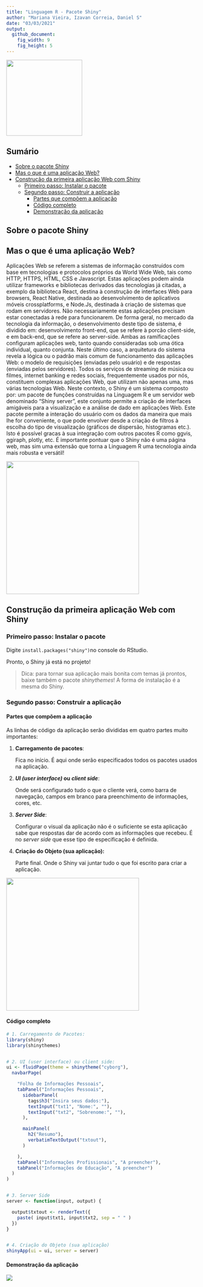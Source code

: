 ```yaml
---
title: "Linguagem R - Pacote Shiny"
author: "Mariana Vieira, Izavan Correia, Daniel S"
date: "03/03/2021"
output:
  github_document:
    fig_width: 9
    fig_height: 5
---
```


<img src="./assets/shiny-logo.png" width="200">

## Sumário

- [Sobre o pacote Shiny](#Sobre-o-pacote-Shiny)
- [Mas o que é uma aplicação Web?](#Mas-o-que-é-uma-aplicação-Web?)
- [Construção da primeira aplicação Web com Shiny](#Construção-da-primeira-aplicação-Web-com-Shiny)
  - [Primeiro passo: Instalar o pacote](#Primeiro-passo:-Instalar-o-pacote)
  - [Segundo passo: Construir a aplicação](#Segundo-passo:-Construir-a-aplicação)
    - [Partes que compõem a aplicação](#Partes-que-compõem-a-aplicação)
    - [Código completo](#Código-completo)
    - [Demonstração da aplicação](#Demonstração-da-aplicação)



## Sobre o pacote Shiny



## Mas o que é uma aplicação Web?

Aplicações Web se referem a sistemas de informação construídos com base em tecnologias e protocolos próprios da World Wide Web, tais como HTTP, HTTPS, HTML, CSS e Javascript. Estas aplicações podem ainda utilizar frameworks e bibliotecas derivados das tecnologias já citadas, a exemplo da biblioteca React, destina à construção de interfaces Web para browsers, React Native, destinada ao desenvolvimento de aplicativos móveis crossplatforms, e Node.Js, destinada à criação de sistemas que rodam em servidores. Não necessariamente estas aplicações precisam estar conectadas à rede para funcionarem.
De forma geral, no mercado da tecnologia da informação, o desenvolvimento deste tipo de sistema, é dividido em: desenvolvimento front-end, que se refere à porcão client-side, e em back-end, que se refere ao server-side. Ambas as ramificações configuram aplicações web, tanto quando consideradas sob uma ótica individual, quanto conjunta. Neste último caso, a arquitetura do sistema revela a lógica ou o padrão mais comum de funcionamento das aplicações Web: o modelo de requisições (enviadas pelo usuário) e de respostas (enviadas pelos servidores). 
Todos os serviços de streaming de música ou filmes, internet banking e redes sociais, frequentemente usados por nós, constituem complexas aplicações Web, que utilizam não apenas uma, mas várias tecnologias Web.
Neste contexto, o Shiny é um sistema composto por: um pacote de funções construídas na Linguagem R e um servidor web denominado “Shiny server”, este conjunto permite a criação de interfaces amigáveis para a visualização e a análise de dado em aplicações Web. Este pacote permite a interação do usuário com os dados da maneira que mais lhe for conveniente, o que pode envolver desde a criação de filtros à escolha do tipo de visualização (gráficos de dispersão, histogramas etc.). Isto é possível gracas à sua integração com outros pacotes R como ggvis, ggiraph, plotly, etc.
É importante pontuar que o Shiny não é uma página web, mas sim uma extensão que torna a Linguagem R uma tecnologia ainda mais robusta e versátil!


<img src="./assets/software-engineer.gif" width="350">


## Construção da primeira aplicação Web com Shiny

### Primeiro passo: Instalar o pacote

Digite  `install.packages("shiny")`no console do RStudio.

Pronto, o Shiny já está no projeto!

> Dica: para tornar sua aplicação mais bonita com temas já prontos, baixe também o pacote *shinythemes*! A forma de instalação é a mesma do Shiny.

### Segundo passo: Construir a aplicação

#### Partes que compõem a aplicação

As linhas de código da aplicação serão divididas em quatro partes muito importantes: 

1. **Carregamento de pacotes**:

   Fica no início. É aqui onde serão especificados todos os pacotes usados na aplicação.

2. ***UI (user interface)* ou *client side***:

   Onde será configurado tudo o que o cliente verá, como barra de navegação, campos em branco para preenchimento de informações, cores, etc.

3. ***Server Side***:

   Configurar o visual da aplicação não é o suficiente se esta aplicação sabe que respostas dar de acordo com as informações que recebeu. É no *server side* que esse tipo de especificação é definida.

4. **Criação do Objeto (sua aplicação):**

   Parte final. Onde o Shiny vai juntar tudo o que foi escrito para criar a aplicação.

<img src="./assets/code-review.gif" width="350">

#### Código completo

```R
# 1. Carregamento de Pacotes:
library(shiny)
library(shinythemes)


# 2. UI (user interface) ou client side:
ui <- fluidPage(theme = shinytheme("cyborg"),
  navbarPage(

    "Folha de Informações Pessoais",
    tabPanel("Informações Pessoais",
      sidebarPanel(
        tags$h3("Insira seus dados:"),
        textInput("txt1", "Nome:", ""),
        textInput("txt2", "Sobrenome:", ""),
      ),

      mainPanel(
        h2("Resumo"),
        verbatimTextOutput("txtout"),
      )

    ),
    tabPanel("Informações Profissionais", "A preencher"),
    tabPanel("Informações de Educação", "A preencher")
  )
)


# 3. Server Side
server <- function(input, output) {

  output$txtout <- renderText({
    paste( input$txt1, input$txt2, sep = " " )
  })
}


# 4. Criação do Objeto (sua aplicação)
shinyApp(ui = ui, server = server)
```

#### Demonstração da aplicação

<img src="./assets/app-demonstration.gif">

